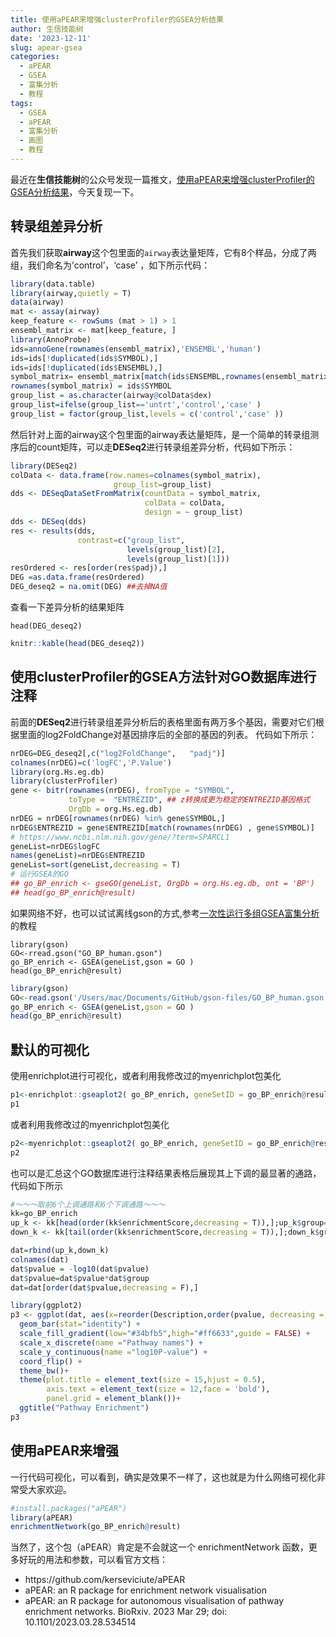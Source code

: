 ```yaml
---
title: 使用aPEAR来增强clusterProfiler的GSEA分析结果
author: 生信技能树
date: '2023-12-11'
slug: apear-gsea
categories:
  - aPEAR
  - GSEA
  - 富集分析
  - 教程
tags:
  - GSEA
  - aPEAR
  - 富集分析
  - 画图
  - 教程
---
```


最近在**生信技能树**的公众号发现一篇推文，[使用aPEAR来增强clusterProfiler的GSEA分析结果](https://mp.weixin.qq.com/s/q5KHfQv3LoJupAX4TCiZfQ)，今天复现一下。

## 转录组差异分析

首先我们获取**airway**这个包里面的`airway`表达量矩阵，它有8个样品，分成了两组，我们命名为'control'，'case' ，如下所示代码：

```r
library(data.table)
library(airway,quietly = T)
data(airway) 
mat <- assay(airway)  
keep_feature <- rowSums (mat > 1) > 1 
ensembl_matrix <- mat[keep_feature, ]  
library(AnnoProbe) 
ids=annoGene(rownames(ensembl_matrix),'ENSEMBL','human') 
ids=ids[!duplicated(ids$SYMBOL),]
ids=ids[!duplicated(ids$ENSEMBL),]
symbol_matrix= ensembl_matrix[match(ids$ENSEMBL,rownames(ensembl_matrix)),] 
rownames(symbol_matrix) = ids$SYMBOL 
group_list = as.character(airway@colData$dex)
group_list=ifelse(group_list=='untrt','control','case' ) 
group_list = factor(group_list,levels = c('control','case' ))  
```

然后针对上面的airway这个包里面的airway表达量矩阵，是一个简单的转录组测序后的count矩阵，可以走**DESeq2**进行转录组差异分析，代码如下所示：

```r
library(DESeq2)
colData <- data.frame(row.names=colnames(symbol_matrix), 
                       group_list=group_list)
dds <- DESeqDataSetFromMatrix(countData = symbol_matrix,
                              colData = colData,
                              design = ~ group_list)
dds <- DESeq(dds) 
res <- results(dds, 
               contrast=c("group_list",
                          levels(group_list)[2],
                          levels(group_list)[1]))
resOrdered <- res[order(res$padj),] 
DEG =as.data.frame(resOrdered)
DEG_deseq2 = na.omit(DEG) ##去掉NA值
```

查看一下差异分析的结果矩阵
```
head(DEG_deseq2) 
```
```r
knitr::kable(head(DEG_deseq2))
```

## 使用clusterProfiler的GSEA方法针对GO数据库进行注释

前面的**DESeq2**进行转录组差异分析后的表格里面有两万多个基因，需要对它们根据里面的log2FoldChange对基因排序后的全部的基因的列表。
代码如下所示：
```r
nrDEG=DEG_deseq2[,c("log2FoldChange",   "padj")] 
colnames(nrDEG)=c('logFC','P.Value')
library(org.Hs.eg.db)
library(clusterProfiler)
gene <- bitr(rownames(nrDEG), fromType = "SYMBOL",
             toType =  "ENTREZID", ## z转换成更为稳定的ENTREZID基因格式
             OrgDb = org.Hs.eg.db) 
nrDEG = nrDEG[rownames(nrDEG) %in% gene$SYMBOL,]
nrDEG$ENTREZID = gene$ENTREZID[match(rownames(nrDEG) , gene$SYMBOL)]
# https://www.ncbi.nlm.nih.gov/gene/?term=SPARCL1
geneList=nrDEG$logFC
names(geneList)=nrDEG$ENTREZID
geneList=sort(geneList,decreasing = T)
# 运行GSEA的GO
## go_BP_enrich <- gseGO(geneList, OrgDb = org.Hs.eg.db, ont = 'BP')
## head(go_BP_enrich@result)
```
如果网络不好，也可以试试离线gson的方式,参考[一次性运行多组GSEA富集分析](/course/2022-11-20-multi-gsea/multi-gsea/)的教程
```
library(gson)
GO<-rread.gson("GO_BP_human.gson")
go_BP_enrich <- GSEA(geneList,gson = GO )
head(go_BP_enrich@result)
```

```r
library(gson)
GO<-read.gson('/Users/mac/Documents/GitHub/gson-files/GO_BP_human.gson')
go_BP_enrich <- GSEA(geneList,gson = GO )
head(go_BP_enrich@result)
```

## 默认的可视化
使用enrichplot进行可视化，或者利用我修改过的myenrichplot包美化
```r
p1<-enrichplot::gseaplot2( go_BP_enrich, geneSetID = go_BP_enrich@result[1,1], title = go_BP_enrich@result$Description[1], pvalue_table =T)
p1
```
或者利用我修改过的myenrichplot包美化
```r
p2<-myenrichplot::gseaplot2( go_BP_enrich, geneSetID = go_BP_enrich@result[1,1], title = go_BP_enrich@result$Description[1], pvalue_table =T)
p2
```
也可以是汇总这个GO数据库进行注释结果表格后展现其上下调的最显著的通路，代码如下所示
```r
#～～～取前6个上调通路和6个下调通路～～～
kk=go_BP_enrich
up_k <- kk[head(order(kk$enrichmentScore,decreasing = T)),];up_k$group=1
down_k <- kk[tail(order(kk$enrichmentScore,decreasing = T)),];down_k$group=-1

dat=rbind(up_k,down_k)
colnames(dat)
dat$pvalue = -log10(dat$pvalue)
dat$pvalue=dat$pvalue*dat$group 
dat=dat[order(dat$pvalue,decreasing = F),]

library(ggplot2)
p3 <- ggplot(dat, aes(x=reorder(Description,order(pvalue, decreasing = F)), y=pvalue, fill=group)) + 
  geom_bar(stat="identity") + 
  scale_fill_gradient(low="#34bfb5",high="#ff6633",guide = FALSE) + 
  scale_x_discrete(name ="Pathway names") +
  scale_y_continuous(name ="log10P-value") +
  coord_flip() + 
  theme_bw()+
  theme(plot.title = element_text(size = 15,hjust = 0.5),  
        axis.text = element_text(size = 12,face = 'bold'),
        panel.grid = element_blank())+
  ggtitle("Pathway Enrichment") 
p3
```
## 使用aPEAR来增强
一行代码可视化，可以看到，确实是效果不一样了，这也就是为什么网络可视化非常受大家欢迎。
```r
#install.packages("aPEAR") 
library(aPEAR)
enrichmentNetwork(go_BP_enrich@result)
```
当然了，这个包（aPEAR）肯定是不会就这一个 enrichmentNetwork 函数，更多好玩的用法和参数，可以看官方文档：

- https://github.com/kerseviciute/aPEAR
- aPEAR: an R package for enrichment network visualisation
- aPEAR: an R package for autonomous visualisation of pathway enrichment networks. BioRxiv. 2023 Mar 29; doi: 10.1101/2023.03.28.534514
